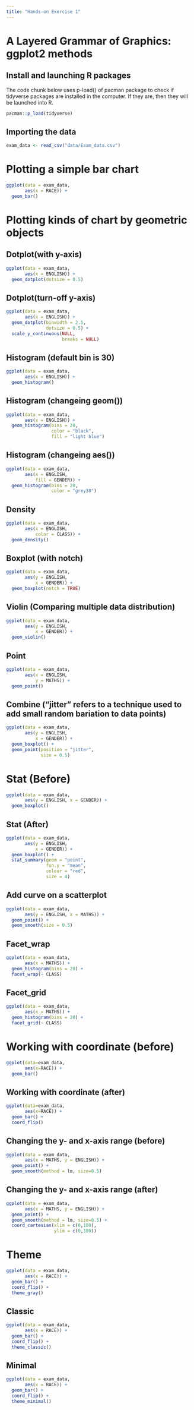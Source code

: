 ```yaml
---
title: "Hands-on Exercise 1"
---
```


# A Layered Grammar of Graphics: ggplot2 methods

## Install and launching R packages

The code chunk below uses p-load() of pacman package to check if tidyverse packages are installed in the computer. If they are, then they will be launched into R.

```r
pacman::p_load(tidyverse)
```

## Importing the data

```r
exam_data <- read_csv("data/Exam_data.csv")
```

# Plotting a simple bar chart

```r
ggplot(data = exam_data,
       aes(x = RACE)) + 
  geom_bar()
```

# Plotting kinds of chart by geometric objects

## Dotplot(with y-axis)

```r
ggplot(data = exam_data,
       aes(x = ENGLISH)) +
  geom_dotplot(dotsize = 0.5)
```

## Dotplot(turn-off y-axis)

```r
ggplot(data = exam_data,
       aes(x = ENGLISH)) +
  geom_dotplot(binwidth = 2.5,
               dotsize = 0.5) +
  scale_y_continuous(NULL,
                     breaks = NULL)
```

## Histogram (default bin is 30)

```r
ggplot(data = exam_data,
       aes(x = ENGLISH)) +
  geom_histogram()
```

## Histogram (changeing geom())

```r
ggplot(data = exam_data,
       aes(x = ENGLISH)) +
  geom_histogram(bins = 20,
                 color = "black",
                 fill = "light blue")
```

## Histogram (changeing aes())

```r
ggplot(data = exam_data,
       aes(x = ENGLISH,
           fill = GENDER)) +
  geom_histogram(bins = 20,
                 color = "grey30")
```

## Density

```r
ggplot(data = exam_data,
       aes(x = ENGLISH,
           color = CLASS)) +
  geom_density()
```

## Boxplot (with notch)

```r
ggplot(data = exam_data,
       aes(y = ENGLISH,
           x = GENDER)) +
  geom_boxplot(notch = TRUE)
```

## Violin (Comparing multiple data distribution)

```r
ggplot(data = exam_data,
       aes(y = ENGLISH,
           x = GENDER)) +
  geom_violin()
```

## Point

```r
ggplot(data = exam_data,
       aes(x = ENGLISH,
           y = MATHS)) +
  geom_point()
```

## Combine ("jitter" refers to a technique used to add small random bariation to data points)

```r
ggplot(data = exam_data,
       aes(y = ENGLISH,
           x = GENDER)) +
  geom_boxplot() +
  geom_point(position = "jitter",
             size = 0.5)
```

# Stat (Before)

```r
ggplot(data = exam_data,
       aes(y = ENGLISH, x = GENDER)) +
  geom_boxplot()
```

## Stat (After)

```r
ggplot(data = exam_data,
       aes(y = ENGLISH,
           x = GENDER)) +
  geom_boxplot() +
  stat_summary(geom = "point",
               fun.y = "mean",
               colour = "red",
               size = 4)
```

## Add curve on a scatterplot

```r
ggplot(data = exam_data,
       aes(y = ENGLISH, x = MATHS)) +
  geom_point() +
  geom_smooth(size = 0.5)
```

## Facet_wrap

```r
ggplot(data = exam_data,
       aes(x = MATHS)) +
  geom_histogram(bins = 20) +
  facet_wrap(~ CLASS)
```

## Facet_grid

```r
ggplot(data = exam_data,
       aes(x = MATHS)) +
  geom_histogram(bins = 20) +
  facet_grid(~ CLASS)
```

# Working with coordinate (before)

```r
ggplot(data=exam_data, 
       aes(x=RACE)) +
  geom_bar()
```

## Working with coordinate (after)

```r
ggplot(data=exam_data, 
       aes(x=RACE)) +
  geom_bar() +
  coord_flip()
```

## Changing the y- and x-axis range (before)

```r
ggplot(data = exam_data,
       aes(x = MATHS, y = ENGLISH)) +
  geom_point() +
  geom_smooth(method = lm, size=0.5)
```

## Changing the y- and x-axis range (after)

```r
ggplot(data = exam_data,
       aes(x = MATHS, y = ENGLISH)) +
  geom_point() +
  geom_smooth(method = lm, size=0.5) +
  coord_cartesian(xlim = c(0,100),
                  ylim = c(0,100))
```

# Theme

```r
ggplot(data = exam_data,
       aes(x = RACE)) +
  geom_bar() +
  coord_flip() +
  theme_gray()
```

## Classic

```r
ggplot(data = exam_data,
       aes(x = RACE)) +
  geom_bar() +
  coord_flip() +
  theme_classic()
```

## Minimal

```r
ggplot(data = exam_data,
       aes(x = RACE)) +
  geom_bar() +
  coord_flip() +
  theme_minimal()
```
